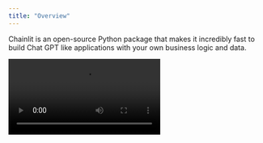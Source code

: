 ```yaml
---
title: "Overview"
---
```


Chainlit is an open-source Python package that makes it incredibly fast to build Chat GPT like applications with your own business logic and data.

<Frame caption="Build LLM apps with Chainlit">
  <video
    controls
    autoPlay
    loop
    src="https://github.com/Chainlit/chainlit/assets/13104895/e347e52c-35b2-4c35-8a88-f8ac02dd198e"
  />
</Frame>

## Key features

1. [Build fast:](/examples/openai-sql) Integrate seamlessly with an existing code base or start from scratch in minutes

2. [Data persistence:](/chat-data/overview) Leverage user generated data + feedback.

3. [Visualize multi-steps reasoning:](/observability-iteration/chain-of-thought) Understand the intermediary steps that produced an output at a glance

4. [Iterate on prompts:](/observability-iteration/prompt-playground) Deep dive into prompts in the Prompt Playground to understand where things went wrong and iterate

## Integrations

Chainlit is compatible with all Python programs and libraries. That being said, it comes with a set of integrations with popular libraries and frameworks.

<CardGroup cols={2}>
  <Card
  title="LangChain Integration"
  icon="circle"
  color="#ea5a0c"
  href="/integrations/langchain">
    Learn how to use any LangChain agent with Chainlit.
  </Card>

<Card
  title="Llama Index Integration"
  icon="circle"
  color="#0285c7"
  href="/integrations/llama-index"
>
  Learn how to integrate your Llama Index code with Chainlit.
</Card>

<Card
  title="Haystack Integration"
  icon="circle"
  color="#16a34a"
  href="/integrations/haystack"
>
  Learn how to integrate your Haystack code with Chainlit.
</Card>

<Card
  title="Langflow Integration"
  icon="circle"
  color="#dc2626"
  href="/integrations/langflow"
>
  Learn how to integrate your Langflow agent with Chainlit.
</Card>

</CardGroup>
